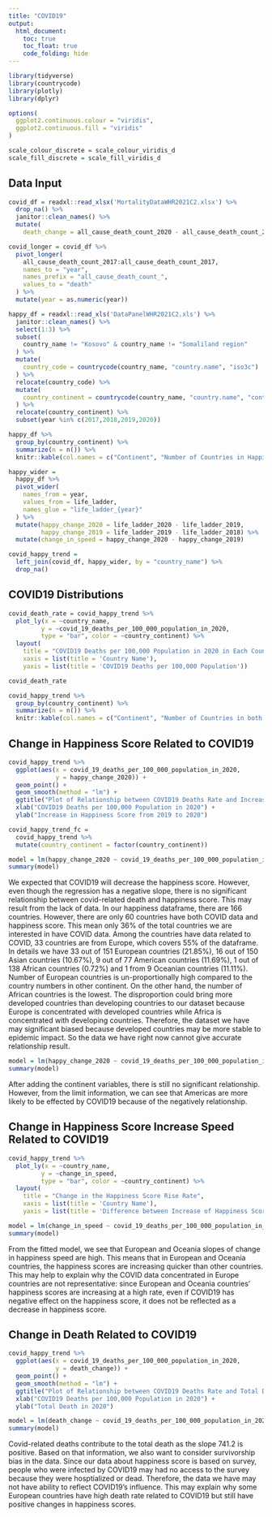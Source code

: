 ```yaml
---
title: "COVID19"
output: 
  html_document:
    toc: true
    toc_float: true
    code_folding: hide
---
```


```r
library(tidyverse)
library(countrycode)
library(plotly)
library(dplyr)

options(
  ggplot2.continuous.colour = "viridis",
  ggplot2.continuous.fill = "viridis"
)

scale_colour_discrete = scale_colour_viridis_d
scale_fill_discrete = scale_fill_viridis_d
```

## Data Input

```r
covid_df = readxl::read_xlsx('MortalityDataWHR2021C2.xlsx') %>% 
  drop_na() %>% 
  janitor::clean_names() %>% 
  mutate(
    death_change = all_cause_death_count_2020 - all_cause_death_count_2019) 

covid_longer = covid_df %>% 
  pivot_longer(
    all_cause_death_count_2017:all_cause_death_count_2017,
    names_to = "year",
    names_prefix = "all_cause_death_count_",
    values_to = "death"
  ) %>% 
  mutate(year = as.numeric(year))

happy_df = readxl::read_xls('DataPanelWHR2021C2.xls') %>% 
  janitor::clean_names() %>% 
  select(1:3) %>% 
  subset(
    country_name != "Kosovo" & country_name != "Somaliland region"
  ) %>% 
  mutate(
    country_code = countrycode(country_name, "country.name", "iso3c")
  ) %>% 
  relocate(country_code) %>% 
  mutate(
    country_continent = countrycode(country_name, "country.name", "continent")
  ) %>% 
  relocate(country_continent) %>% 
  subset(year %in% c(2017,2018,2019,2020))

happy_df %>% 
  group_by(country_continent) %>% 
  summarize(n = n()) %>% 
  knitr::kable(col.names = c("Continent", "Number of Countries in Happiness Dataset"))
```


```r
happy_wider = 
  happy_df %>% 
  pivot_wider(
    names_from = year,
    values_from = life_ladder,
    names_glue = "life_ladder_{year}"
  ) %>% 
  mutate(happy_change_2020 = life_ladder_2020 - life_ladder_2019,
         happy_change_2019 = life_ladder_2019 - life_ladder_2018) %>% 
  mutate(change_in_speed = happy_change_2020 - happy_change_2019)

covid_happy_trend = 
  left_join(covid_df, happy_wider, by = "country_name") %>% 
  drop_na()
```

## COVID19 Distributions

```r
covid_death_rate = covid_happy_trend %>% 
  plot_ly(x = ~country_name, 
         y = ~covid_19_deaths_per_100_000_population_in_2020,
         type = "bar", color = ~country_continent) %>% 
  layout(
    title = "COVID19 Deaths per 100,000 Population in 2020 in Each Country",
    xaxis = list(title = 'Country Name'),
    yaxis = list(title = 'COVID19 Deaths per 100,000 Population'))

covid_death_rate
```

```r
covid_happy_trend %>% 
  group_by(country_continent) %>% 
  summarize(n = n()) %>% 
  knitr::kable(col.names = c("Continent", "Number of Countries in both Happiness and COVID Dataset"))
```

## Change in Happiness Score Related to COVID19

```r
covid_happy_trend %>% 
  ggplot(aes(x = covid_19_deaths_per_100_000_population_in_2020, 
             y = happy_change_2020)) +
  geom_point() +
  geom_smooth(method = "lm") + 
  ggtitle("Plot of Relationship between COVID19 Deaths Rate and Increasees in Happiness Scores with Linear Regression Model") + 
  xlab("COVID19 Deaths per 100,000 Population in 2020") +
  ylab("Increase in Happiness Score from 2019 to 2020")
```

```r
covid_happy_trend_fc = 
  covid_happy_trend %>% 
  mutate(country_continent = factor(country_continent))

model = lm(happy_change_2020 ~ covid_19_deaths_per_100_000_population_in_2020, data = covid_happy_trend_fc)
summary(model)
```

We expected that COVID19 will decrease the happiness score. However, even though the regression has a negative slope, there is no significant relationship between covid-related death and happiness score. This may result from the lack of data. In our happiness dataframe, there are 166 countries. However, there are only 60 countries have both COVID data and happiness score. This mean only 36% of the total countries we are interested in have COVID data. Among the countries have data related to COVID, 33 countries are from Europe, which covers 55% of the dataframe. In details we have 33 out of 151 European countries (21.85%), 16 out of 150 Asian countries (10.67%), 9 out of 77 American countries (11.69%), 1 out of 138 African countries (0.72%) and 1 from 9 Oceanian countries (11.11%). Number of European countries is un-proportionally high compared to the country numbers in other continent. On the other hand, the number of African countries is the lowest. The disproportion could bring more developed countries than developing countries to our dataset because Europe is concentrated with developed countries while Africa is concentrated with developing countries. Therefore, the dataset we have may significant biased because developed countries may be more stable to epidemic impact. So the data we have right now cannot give accurate relationship result.

```r
model = lm(happy_change_2020 ~ covid_19_deaths_per_100_000_population_in_2020 + country_continent, data = covid_happy_trend_fc)
summary(model)
```

After adding the continent variables, there is still no significant relationship. However, from the limit information, we can see that Americas are more likely to be effected by COVID19 because of the negatively relationship.

## Change in Happiness Score Increase Speed Related to COVID19

```r
covid_happy_trend %>% 
  plot_ly(x = ~country_name, 
         y = ~change_in_speed,
         type = "bar", color = ~country_continent) %>% 
  layout(
    title = "Change in the Happiness Score Rise Rate",
    xaxis = list(title = 'Country Name'),
    yaxis = list(title = 'Difference between Increase of Happiness Score \nin 2020 and Increase of Happiness Score in 2019'))
```

```r
model = lm(change_in_speed ~ covid_19_deaths_per_100_000_population_in_2020 + country_continent, data = covid_happy_trend_fc)
summary(model)
```

From the fitted model, we see that European and Oceania slopes of change in happiness speed are high. This means that in European and Oceania countries, the happiness scores are increasing quicker than other countries. This may help to explain why the COVID data concentrated in Europe countries are not representative: since European and Oceania countries' happiness scores are increasing at a high rate, even if COVID19 has negative effect on the happiness score, it does not be reflected as a decrease in happiness score. 

## Change in Death Related to COVID19

```r
covid_happy_trend %>% 
  ggplot(aes(x = covid_19_deaths_per_100_000_population_in_2020, 
             y = death_change)) +
  geom_point() +
  geom_smooth(method = "lm") +
  ggtitle("Plot of Relationship between COVID19 Deaths Rate and Total Death in 2020") + 
  xlab("COVID19 Deaths per 100,000 Population in 2020") +
  ylab("Total Death in 2020")
```

```r
model = lm(death_change ~ covid_19_deaths_per_100_000_population_in_2020, data = covid_happy_trend_fc)
summary(model)
```

Covid-related deaths contribute to the total death as the slope 741.2 is positive. Based on that information, we also want to consider survivorship bias in the data. Since our data about happiness score is based on survey, people who were infected by COVID19 may had no access to the survey because they were hosptialized or dead. Therefore, the data we have may not have ability to reflect COVID19's influence. This may explain why some European countries have high death rate related to COVID19 but still have positive changes in happiness scores.






